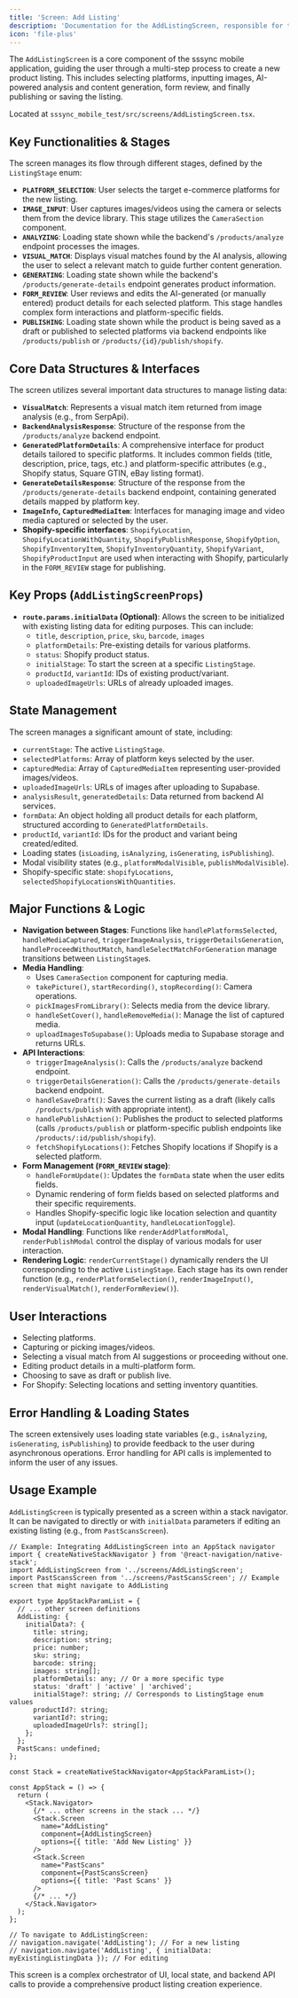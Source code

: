 ```yaml
---
title: 'Screen: Add Listing'
description: 'Documentation for the AddListingScreen, responsible for the multi-stage process of creating and publishing new product listings.'
icon: 'file-plus'
---
```


The `AddListingScreen` is a core component of the sssync mobile application, guiding the user through a multi-step process to create a new product listing. This includes selecting platforms, inputting images, AI-powered analysis and content generation, form review, and finally publishing or saving the listing.

Located at `sssync_mobile_test/src/screens/AddListingScreen.tsx`.

## Key Functionalities & Stages

The screen manages its flow through different stages, defined by the `ListingStage` enum:

-   **`PLATFORM_SELECTION`**: User selects the target e-commerce platforms for the new listing.
-   **`IMAGE_INPUT`**: User captures images/videos using the camera or selects them from the device library. This stage utilizes the `CameraSection` component.
-   **`ANALYZING`**: Loading state shown while the backend's `/products/analyze` endpoint processes the images.
-   **`VISUAL_MATCH`**: Displays visual matches found by the AI analysis, allowing the user to select a relevant match to guide further content generation.
-   **`GENERATING`**: Loading state shown while the backend's `/products/generate-details` endpoint generates product information.
-   **`FORM_REVIEW`**: User reviews and edits the AI-generated (or manually entered) product details for each selected platform. This stage handles complex form interactions and platform-specific fields.
-   **`PUBLISHING`**: Loading state shown while the product is being saved as a draft or published to selected platforms via backend endpoints like `/products/publish` or `/products/{id}/publish/shopify`.

## Core Data Structures & Interfaces

The screen utilizes several important data structures to manage listing data:

-   **`VisualMatch`**: Represents a visual match item returned from image analysis (e.g., from SerpApi).
-   **`BackendAnalysisResponse`**: Structure of the response from the `/products/analyze` backend endpoint.
-   **`GeneratedPlatformDetails`**: A comprehensive interface for product details tailored to specific platforms. It includes common fields (title, description, price, tags, etc.) and platform-specific attributes (e.g., Shopify status, Square GTIN, eBay listing format).
-   **`GenerateDetailsResponse`**: Structure of the response from the `/products/generate-details` backend endpoint, containing generated details mapped by platform key.
-   **`ImageInfo`, `CapturedMediaItem`**: Interfaces for managing image and video media captured or selected by the user.
-   **Shopify-specific interfaces**: `ShopifyLocation`, `ShopifyLocationWithQuantity`, `ShopifyPublishResponse`, `ShopifyOption`, `ShopifyInventoryItem`, `ShopifyInventoryQuantity`, `ShopifyVariant`, `ShopifyProductInput` are used when interacting with Shopify, particularly in the `FORM_REVIEW` stage for publishing.

## Key Props (`AddListingScreenProps`)

-   **`route.params.initialData` (Optional)**: Allows the screen to be initialized with existing listing data for editing purposes. This can include:
    -   `title`, `description`, `price`, `sku`, `barcode`, `images`
    -   `platformDetails`: Pre-existing details for various platforms.
    -   `status`: Shopify product status.
    -   `initialStage`: To start the screen at a specific `ListingStage`.
    -   `productId`, `variantId`: IDs of existing product/variant.
    -   `uploadedImageUrls`: URLs of already uploaded images.

## State Management

The screen manages a significant amount of state, including:

-   `currentStage`: The active `ListingStage`.
-   `selectedPlatforms`: Array of platform keys selected by the user.
-   `capturedMedia`: Array of `CapturedMediaItem` representing user-provided images/videos.
-   `uploadedImageUrls`: URLs of images after uploading to Supabase.
-   `analysisResult`, `generatedDetails`: Data returned from backend AI services.
-   `formData`: An object holding all product details for each platform, structured according to `GeneratedPlatformDetails`.
-   `productId`, `variantId`: IDs for the product and variant being created/edited.
-   Loading states (`isLoading`, `isAnalyzing`, `isGenerating`, `isPublishing`).
-   Modal visibility states (e.g., `platformModalVisible`, `publishModalVisible`).
-   Shopify-specific state: `shopifyLocations`, `selectedShopifyLocationsWithQuantities`.

## Major Functions & Logic

-   **Navigation between Stages**: Functions like `handlePlatformsSelected`, `handleMediaCaptured`, `triggerImageAnalysis`, `triggerDetailsGeneration`, `handleProceedWithoutMatch`, `handleSelectMatchForGeneration` manage transitions between `ListingStage`s.
-   **Media Handling**:
    -   Uses `CameraSection` component for capturing media.
    -   `takePicture()`, `startRecording()`, `stopRecording()`: Camera operations.
    -   `pickImagesFromLibrary()`: Selects media from the device library.
    -   `handleSetCover()`, `handleRemoveMedia()`: Manage the list of captured media.
    -   `uploadImagesToSupabase()`: Uploads media to Supabase storage and returns URLs.
-   **API Interactions**:
    -   `triggerImageAnalysis()`: Calls the `/products/analyze` backend endpoint.
    -   `triggerDetailsGeneration()`: Calls the `/products/generate-details` backend endpoint.
    -   `handleSaveDraft()`: Saves the current listing as a draft (likely calls `/products/publish` with appropriate intent).
    -   `handlePublishAction()`: Publishes the product to selected platforms (calls `/products/publish` or platform-specific publish endpoints like `/products/:id/publish/shopify`).
    -   `fetchShopifyLocations()`: Fetches Shopify locations if Shopify is a selected platform.
-   **Form Management (`FORM_REVIEW` stage)**:
    -   `handleFormUpdate()`: Updates the `formData` state when the user edits fields.
    -   Dynamic rendering of form fields based on selected platforms and their specific requirements.
    -   Handles Shopify-specific logic like location selection and quantity input (`updateLocationQuantity`, `handleLocationToggle`).
-   **Modal Handling**: Functions like `renderAddPlatformModal`, `renderPublishModal` control the display of various modals for user interaction.
-   **Rendering Logic**: `renderCurrentStage()` dynamically renders the UI corresponding to the active `ListingStage`. Each stage has its own render function (e.g., `renderPlatformSelection()`, `renderImageInput()`, `renderVisualMatch()`, `renderFormReview()`).

## User Interactions

-   Selecting platforms.
-   Capturing or picking images/videos.
-   Selecting a visual match from AI suggestions or proceeding without one.
-   Editing product details in a multi-platform form.
-   Choosing to save as draft or publish live.
-   For Shopify: Selecting locations and setting inventory quantities.

## Error Handling & Loading States

The screen extensively uses loading state variables (e.g., `isAnalyzing`, `isGenerating`, `isPublishing`) to provide feedback to the user during asynchronous operations. Error handling for API calls is implemented to inform the user of any issues.

## Usage Example

`AddListingScreen` is typically presented as a screen within a stack navigator. It can be navigated to directly or with `initialData` parameters if editing an existing listing (e.g., from `PastScansScreen`).

```tsx
// Example: Integrating AddListingScreen into an AppStack navigator
import { createNativeStackNavigator } from '@react-navigation/native-stack';
import AddListingScreen from '../screens/AddListingScreen';
import PastScansScreen from '../screens/PastScansScreen'; // Example screen that might navigate to AddListing

export type AppStackParamList = {
  // ... other screen definitions
  AddListing: { 
    initialData?: {
      title: string;
      description: string;
      price: number;
      sku: string;
      barcode: string;
      images: string[];
      platformDetails: any; // Or a more specific type
      status: 'draft' | 'active' | 'archived';
      initialStage?: string; // Corresponds to ListingStage enum values
      productId?: string;
      variantId?: string;
      uploadedImageUrls?: string[];
    };
  };
  PastScans: undefined;
};

const Stack = createNativeStackNavigator<AppStackParamList>();

const AppStack = () => {
  return (
    <Stack.Navigator>
      {/* ... other screens in the stack ... */}
      <Stack.Screen 
        name="AddListing"
        component={AddListingScreen}
        options={{ title: 'Add New Listing' }} 
      />
      <Stack.Screen 
        name="PastScans" 
        component={PastScansScreen} 
        options={{ title: 'Past Scans' }} 
      />
      {/* ... */}
    </Stack.Navigator>
  );
};

// To navigate to AddListingScreen:
// navigation.navigate('AddListing'); // For a new listing
// navigation.navigate('AddListing', { initialData: myExistingListingData }); // For editing
```

This screen is a complex orchestrator of UI, local state, and backend API calls to provide a comprehensive product listing creation experience. 